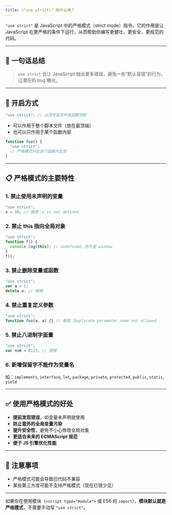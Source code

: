 ```yaml
---
title: \"use strict\" 有什么用？
---
```


`"use strict"` 是 JavaScript 中的严格模式（strict mode）指令。它的作用是让 JavaScript 在更严格的条件下运行，从而帮助你编写更健壮、更安全、更规范的代码。

---

## 🔧 一句话总结

> `use strict` 会让 JavaScript 抛出更多错误，避免一些“默认容错”的行为，让潜在的 bug 曝光。

---

## 📌 开启方式

```js
"use strict"; // 必须写在文件或函数顶部
```

* 可以作用于整个脚本文件（放在最顶端）
* 也可以只作用于某个函数内部

```js
function foo() {
  "use strict";
  // 严格模式只在这个函数内生效
}
```

---

## 📋 严格模式的主要特性

### 1. 禁止使用未声明的变量

```js
"use strict";
x = 10; // 报错：x is not defined
```

### 2. 禁止 this 指向全局对象

```js
"use strict";
function f() {
  console.log(this); // undefined，而不是 window
}
f();
```

### 3. 禁止删除变量或函数

```js
"use strict";
var a = 1;
delete a; // 报错
```

### 4. 禁止重复定义参数

```js
"use strict";
function foo(a, a) {} // 报错：Duplicate parameter name not allowed
```

### 5. 禁止八进制字面量

```js
"use strict";
var num = 0123; // 报错
```

### 6. 新增保留字不能作为变量名

如：`implements`, `interface`, `let`, `package`, `private`, `protected`, `public`, `static`, `yield`

---

## ✅ 使用严格模式的好处

* **提前发现错误**，如变量未声明就使用
* **防止意外的全局变量污染**
* **提升安全性**，避免不小心修改全局对象
* **更适合未来的 ECMAScript 规范**
* **便于 JS 引擎优化性能**

---

## 🚫 注意事项

* 严格模式可能会导致旧代码不兼容
* 某些第三方库可能不支持严格模式（现在已很少见）

---

如果你在使用模块（`<script type="module">` 或 ES6 的 `import`），**模块默认就是严格模式**，不需要手动写 `"use strict"`。

